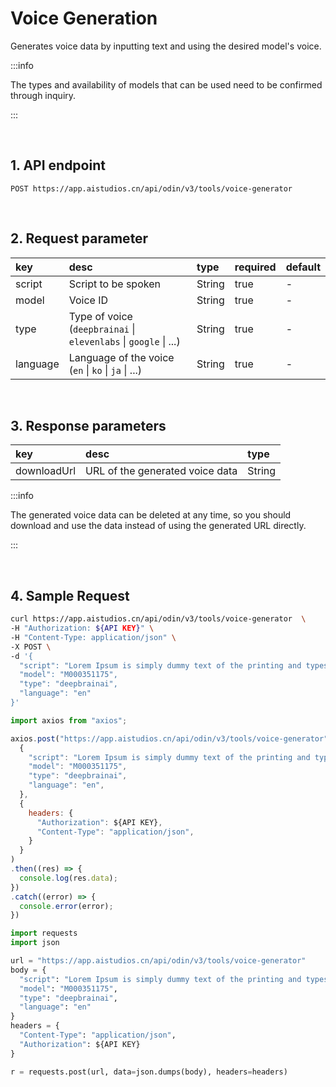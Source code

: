 # Voice Generation

Generates voice data by inputting text and using the desired model's voice.

:::info

The types and availability of models that can be used need to be confirmed through inquiry.

:::

<br/>

## 1. API endpoint

```
POST https://app.aistudios.cn/api/odin/v3/tools/voice-generator
```

<br/>

## 2. Request parameter

|key|desc|type|required|default|
|:---|:---|:---|:---|:---|
|script|Script to be spoken|String|true|-|
|model|Voice ID|String|true|-|
|type|Type of voice<br />(`deepbrainai` \| `elevenlabs` \| `google` \| ...) |String|true|-|
|language|Language of the voice<br />(`en` \| `ko` \| `ja` \| ...)|String|true|-|

<br/>

## 3. Response parameters

|key|desc|type|
|:---|:---|:---|
|downloadUrl|URL of the generated voice data|String|

:::info

The generated voice data can be deleted at any time, so you should download and use the data instead of using the generated URL directly.

:::

<br/>


## 4. Sample Request


<Tabs>
<TabItem value="curl" label="cURL">

```bash
curl https://app.aistudios.cn/api/odin/v3/tools/voice-generator  \
-H "Authorization: ${API KEY}" \
-H "Content-Type: application/json" \
-X POST \
-d '{
  "script": "Lorem Ipsum is simply dummy text of the printing and typesetting industry.\nLorem Ipsum has been the industrys standard dummy text ever since the 1500s, when an unknown printer took a galley of type and scrambled it to make a type specimen book.",
  "model": "M000351175",
  "type": "deepbrainai",
  "language": "en"
}'
```

</TabItem>
<TabItem value="js" label="Node.js">

```js
import axios from "axios";

axios.post("https://app.aistudios.cn/api/odin/v3/tools/voice-generator", 
  {
    "script": "Lorem Ipsum is simply dummy text of the printing and typesetting industry.\nLorem Ipsum has been the industrys standard dummy text ever since the 1500s, when an unknown printer took a galley of type and scrambled it to make a type specimen book.",
    "model": "M000351175",
    "type": "deepbrainai",
    "language": "en",
  }, 
  {
    headers: {
      "Authorization": ${API KEY},
      "Content-Type": "application/json",
    }
  }
)
.then((res) => {
  console.log(res.data);
})
.catch((error) => {
  console.error(error);
})
```

</TabItem>
<TabItem value="py" label="Python">

```py
import requests
import json

url = "https://app.aistudios.cn/api/odin/v3/tools/voice-generator"
body = {
  "script": "Lorem Ipsum is simply dummy text of the printing and typesetting industry.\nLorem Ipsum has been the industrys standard dummy text ever since the 1500s, when an unknown printer took a galley of type and scrambled it to make a type specimen book.",
  "model": "M000351175",
  "type": "deepbrainai",
  "language": "en"
}
headers = {
  "Content-Type": "application/json",
  "Authorization": ${API KEY}
}

r = requests.post(url, data=json.dumps(body), headers=headers)
```

</TabItem>
</Tabs>
